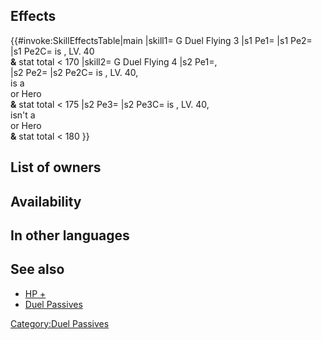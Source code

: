 {{Passive
|name=G Duel Flying
|type=A
|exclusive=0
|1required=-
|1name=G Duel Flying 1
|1tagid=SID_緑の死闘・飛行1
|1promotionRarity=4
|1promotionTier=1
|1effect=Grants HP+3. If unit is 5★ and level 40 and unit's stats total less than 160, treats unit's stats as 160 in modes like Arena. (Higher-scoring opponents will appear. Stat total calculation excludes any values added by merges and skills.)
|1cost=70
|2name=G Duel Flying 2
|2tagid=SID_緑の死闘・飛行2
|2promotionRarity=5
|2promotionTier=1
|2effect=Grants HP+4. If unit is 5★ and level 40 and unit's stats total less than 165, treats unit's stats as 165 in modes like Arena. (Higher-scoring opponents will appear. Stat total calculation excludes any values added by merges and skills.)
|2cost=150
|3name=G Duel Flying 3
|3tagid=SID_緑の死闘・飛行3
|3effect=Grants HP+5. If unit is 5★ and level 40 and unit's stats total less than 170, treats unit's stats as 170 in modes like Arena. (Higher-scoring opponents will appear. Stat total calculation excludes any values added by merges and skills.)
|3cost=300
|4name=G Duel Flying 4
|4tagid=SID_緑の死闘・飛行4
|4effect=Grants HP+5, Atk/Spd/Def/Res+2. If unit is 5★, level 40, a Legendary Hero or a Mythic Hero, and unit's stats total less than 175, treats unit's stats as 175 in modes like Arena. If unit is 5★, level 40, not a Legendary Hero or Mythic Hero, and unit's stats total less than 180, treats unit's stats as 180 in modes like Arena. (Higher-scoring opponents will appear. Stat total calculation excludes any values added by merges and skills.)
|4cost=300
|statModifiers1=3,0,0,0,0
|statModifiers2=4,0,0,0,0
|statModifiers3=5,0,0,0,0
|statModifiers4=5,2,2,2,2
|canUseMove=Flying
|canUseWeapon={{WeaponList|Green}}
|properties=random_owner
}}
==Effects==
{{#invoke:SkillEffectsTable|main
|skill1={{Si|G Duel Flying 3}} G Duel Flying 3
|s1 Pe1={{Eft|Stat Boosts|HP|5}}
|s1 Pe2={{Eft|Duel|170}}
|s1 Pe2C={{Tgt|Unit}} is {{Rarity|5}}, LV. 40<br>'''&''' stat total < 170
|skill2={{Si|G Duel Flying 4}} G Duel Flying 4
|s2 Pe1={{Eft|Stat Boosts|HP|5}},<br>{{Eft|Stat Boosts|Atk/Spd/Def/Res|2}}
|s2 Pe2={{Eft|Duel|175}}
|s2 Pe2C={{Tgt|Unit}} is {{Rarity|5}}, LV. 40,<br>is a {{Utt|Legendary}}<br> or {{Utt|Mythic}} Hero<br>'''&''' stat total < 175
|s2 Pe3={{Eft|Duel|180}}
|s2 Pe3C={{Tgt|Unit}} is {{Rarity|5}}, LV. 40,<br>isn't a {{Utt|Legendary}}<br> or {{Utt|Mythic}} Hero<br>'''&''' stat total < 180
}}

==List of owners==
{{Skill Hero List}}
==Availability==
{{PassiveFocusList}}
{{PassiveDistributionList}}
{{PassiveCombatManualList}}
==In other languages==
{{OtherLanguages
|japanese=緑の死闘・飛行
|german=G Duell-Flieger
|spanishEU=Lid aérea V
|spanishLA=Lid aérea V
|french=Duel aérien (V)
|italian=Sfida volante V
|chineseTW=綠色死鬥・飛行
|portuguese=Duelo aéreo V
}}
==See also==
* [[HP +]]
* [[Duel Passives]]
{{Passives Navbox|A}}
[[Category:Duel Passives]]